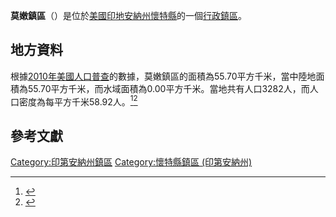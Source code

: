 {{noteTA
|G1=USState
|G2=地名
|G3=Unit
}}
{{Infobox settlement
|official_name            = 莫嫩鎮區
|native_name = Monon Township
|settlement_type          = [[行政鎮區|行政鎮區]]
|image_skyline            = 
|imagesize                = 
|image_map                = Map highlighting Monon Township, White County, Indiana.svg
|mapsize                  = 250px
|pushpin_map  =USA Indiana
|pushpin_label = 莫嫩鎮區
|pushpin_label_position   = top
|pushpin_map_caption      = 莫嫩鎮區在印地安納州的位置
|subdivision_type         = [[世界政區索引|國家]]
|subdivision_type1        = [[美国州份|州份]]
|subdivision_type2        = [[印地安納州行政区划|縣]]
|subdivision_name         = [[美国|美国]]
|subdivision_name1        = [[印地安納州|印地安納州]]
|subdivision_name2        = [[懷特縣_(印地安納州)|懷特縣]]
|elevation_ft             = 679
|elevation_m              = 207
|timezone                 = [[北美东部時區|北美东部時區]]
|area_total_km2           = 55.70
|area_land_km2            = 55.70
|area_water_km2           = 0.00
|area_total_sq_mi         = 
|area_land_sq_mi          = 
|area_water_sq_mi         = 
|population_as_of         = [[2010年美國人口普查|2010]]
|population_footnotes     = 
|population_total         = 3282
|population_density_km2   = auto
|population_density_sq_mi = auto
|utc_offset               = -5
|coordinates              = {{coord|40|52|16|N|86|52|46|W|type:city_region:US-AL_source:GNS-enwiki|display=inline,title}}
| coor_pinpoint           = 
| coordinates_footnotes   = 
|timezone_DST             = EDT
|utc_offset_DST           = -4
|postal_code_type         = [[美國郵區編號|郵區編號]]
|postal_code              = 46996, 47946, 47959, 47960, 47978
|area_code                = {{link-en|电话区号574|Area code 574|574}}
|blank_name = [[地名信息系统|GNIS ID]]
|blank_info = 453632
}}
'''莫嫩鎮區'''（{{lang-en|Monon Township}}）是位於[[美國|美國]][[印地安納州|印地安納州]][[懷特縣_(印地安納州)|懷特縣]]的一個[[行政鎮區|行政鎮區]]。

== 地方資料 ==
根據[[2010年美國人口普查|2010年美國人口普查]]的數據，莫嫩鎮區的面積為55.70平方千米，當中陸地面積為55.70平方千米，而水域面積為0.00平方千米。當地共有人口3282人，而人口密度為每平方千米58.92人。<ref name="GR8">{{cite web|url=http://factfinder2.census.gov|publisher=[[美国人口调查局|美国人口调查局]]|accessdate=2011-05-14|title=American FactFinder|archive-date=2013-09-11|archive-url=https://web.archive.org/web/20130911234518/http://factfinder2.census.gov/|dead-url=no}}</ref><ref>{{cite web|url=https://www.citypopulation.de/en/usa/indiana/admin/|title=USA: Indiana (Counties and Townships) - City Population}}</ref>

== 參考文獻 ==
{{reflist}}

{{懷特縣 (印地安納州)}}

{{DEFAULTSORT:Monon Township}}
[[Category:印第安納州鎮區|Category:印第安納州鎮區]]
[[Category:懷特縣鎮區_(印第安納州)|Category:懷特縣鎮區 (印第安納州)]]
{{Indiana-geo-stub}}